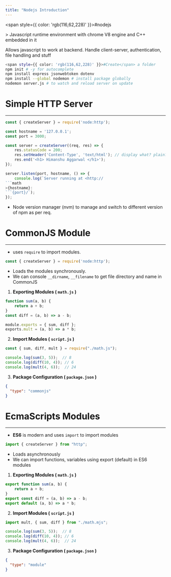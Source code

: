 ```yaml
---
title: "Nodejs Introduction"
---
```



<span style={{ color: 'rgb(116,62,228)' }}>#nodejs</span> 

&gt; Javascript runtime environment with chrome V8 engine and C++ embedded in it

Allows javascript to work at backend. Handle client-server, authentication, file handling and stuff

```bash
<span style={{ color: 'rgb(116,62,228)' }}>#Create</span> a folder
npm init # -y for autocomplete
npm install express jsonwebtoken dotenv
npm install --global nodemon # install package globally
nodemon server.js # to watch and reload server on update
```

# Simple HTTP Server
---

```js
const { createServer } = require('node:http');

const hostname = '127.0.0.1';
const port = 3000;

const server = createServer((req, res) => {
    res.statusCode = 200;
    res.setHeader('Content-Type', 'text/html'); // display what? plain? html?
    res.end('<h1> Himanshu Aggarwal </h1>');
});

server.listen(port, hostname, () => {
    console.log(`Server running at <http://
```math
>{hostname}:
```{port}/`);
});
```

- Node version manager (nvm) to manage and switch to different version of npm as per req.

# CommonJS Module
---
- uses `require` to import modules.
```js
const { createServer } = require('node:http');
```

- Loads the modules synchronously.
- We can console `__dirname`, `__filename` to get file directory and name in CommonJS

1. **Exporting Modules ( `math.js` )**
```js
function sum(a, b) {
    return a + b;
}
const diff = (a, b) => a - b;

module.exports = { sum, diff };
exports.mult = (a, b) => a * b;
```

2. **Import Modules ( `script.js` )**
```js
const { sum, diff, mult } = require("./math.js");

console.log(sum(3, 5));  // 8
console.log(diff(10, 4)); // 6
console.log(mult(4, 6));  // 24
```

3. **Package Configuration ( `package.json` )**
```json
{
  "type": "commonjs"
}
```

# EcmaScripts Modules
---
- **ES6** is modern and uses `import` to import modules
```jsx
import { createServer } from "http";
```

- Loads asynchronously
- We can import functions, variables using export (default) in ES6 modules

1. **Exporting Modules ( `math.js` )**
```js
export function sum(a, b) {
    return a + b;
}
export const diff = (a, b) => a - b;
export default (a, b) => a * b;
```

2. **Import Modules ( `script.js` )**
```js
import mult, { sum, diff } from "./math.mjs";

console.log(sum(3, 5));  // 8
console.log(diff(10, 4)); // 6
console.log(mult(4, 6));  // 24
```

3. **Package Configuration ( `package.json` )**
```json
{
  "type": "module"
}
```
